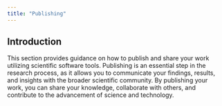 ```yaml
---
title: "Publishing"
---
```


## Introduction

This section provides guidance on how to publish and share your work utilizing scientific software tools. Publishing is an essential step in the research process, as it allows you to communicate your findings, results, and insights with the broader scientific community. By publishing your work, you can share your knowledge, collaborate with others, and contribute to the advancement of science and technology.